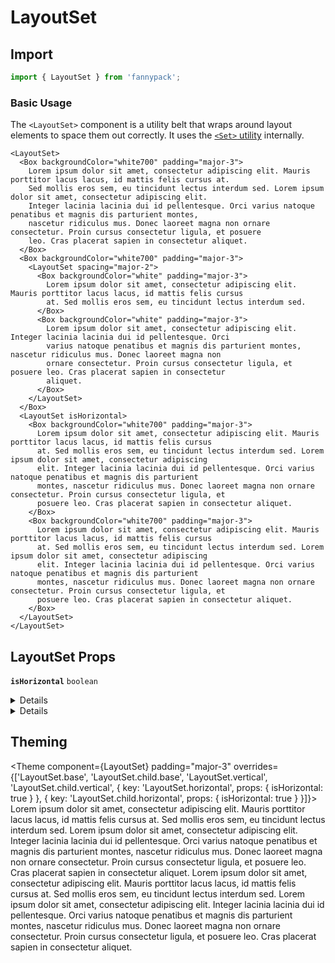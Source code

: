 
# LayoutSet

## Import

```jsx
import { LayoutSet } from 'fannypack';
```

### Basic Usage

The `<LayoutSet>` component is a utility belt that wraps around layout elements to space them out correctly. It uses the [`<Set>` utility](/utilities/set) internally.

```jsx-live
<LayoutSet>
  <Box backgroundColor="white700" padding="major-3">
    Lorem ipsum dolor sit amet, consectetur adipiscing elit. Mauris porttitor lacus lacus, id mattis felis cursus at.
    Sed mollis eros sem, eu tincidunt lectus interdum sed. Lorem ipsum dolor sit amet, consectetur adipiscing elit.
    Integer lacinia lacinia dui id pellentesque. Orci varius natoque penatibus et magnis dis parturient montes,
    nascetur ridiculus mus. Donec laoreet magna non ornare consectetur. Proin cursus consectetur ligula, et posuere
    leo. Cras placerat sapien in consectetur aliquet.
  </Box>
  <Box backgroundColor="white700" padding="major-3">
    <LayoutSet spacing="major-2">
      <Box backgroundColor="white" padding="major-3">
        Lorem ipsum dolor sit amet, consectetur adipiscing elit. Mauris porttitor lacus lacus, id mattis felis cursus
        at. Sed mollis eros sem, eu tincidunt lectus interdum sed.
      </Box>
      <Box backgroundColor="white" padding="major-3">
        Lorem ipsum dolor sit amet, consectetur adipiscing elit. Integer lacinia lacinia dui id pellentesque. Orci
        varius natoque penatibus et magnis dis parturient montes, nascetur ridiculus mus. Donec laoreet magna non
        ornare consectetur. Proin cursus consectetur ligula, et posuere leo. Cras placerat sapien in consectetur
        aliquet.
      </Box>
    </LayoutSet>
  </Box>
  <LayoutSet isHorizontal>
    <Box backgroundColor="white700" padding="major-3">
      Lorem ipsum dolor sit amet, consectetur adipiscing elit. Mauris porttitor lacus lacus, id mattis felis cursus
      at. Sed mollis eros sem, eu tincidunt lectus interdum sed. Lorem ipsum dolor sit amet, consectetur adipiscing
      elit. Integer lacinia lacinia dui id pellentesque. Orci varius natoque penatibus et magnis dis parturient
      montes, nascetur ridiculus mus. Donec laoreet magna non ornare consectetur. Proin cursus consectetur ligula, et
      posuere leo. Cras placerat sapien in consectetur aliquet.
    </Box>
    <Box backgroundColor="white700" padding="major-3">
      Lorem ipsum dolor sit amet, consectetur adipiscing elit. Mauris porttitor lacus lacus, id mattis felis cursus
      at. Sed mollis eros sem, eu tincidunt lectus interdum sed. Lorem ipsum dolor sit amet, consectetur adipiscing
      elit. Integer lacinia lacinia dui id pellentesque. Orci varius natoque penatibus et magnis dis parturient
      montes, nascetur ridiculus mus. Donec laoreet magna non ornare consectetur. Proin cursus consectetur ligula, et
      posuere leo. Cras placerat sapien in consectetur aliquet.
    </Box>
  </LayoutSet>
</LayoutSet>
```

## LayoutSet Props

<!-- Automatically generated -->

**<Code marginRight="major-1">isHorizontal</Code>** <Code fontSize="150" palette="primary">boolean</Code> 

<Box marginBottom="major-4" />

<details><Box use="summary" marginBottom="major-2">Inherits <code><strong>Set</strong></code> props</Box>

**<Code marginRight="major-1">isFilled</Code>** <Code fontSize="150" palette="primary">boolean</Code> 

<Box marginBottom="major-4" />

**<Code marginRight="major-1">isVertical</Code>** <Code fontSize="150" palette="primary">boolean</Code> 

<Box marginBottom="major-4" />

**<Code marginRight="major-1">spacing</Code>** <Code fontSize="150" palette="primary">string</Code> 

<Box marginBottom="major-4" />

**<Code marginRight="major-1">verticalBreakpoint</Code>**  

<Code isBlock palette="primary" fontSize="150" padding="minor-1" marginBottom="major-2">
{`"tablet"
  | "mobile"
  | "fullHD"
  | "widescreen"
  | "desktop"
  | "min-fullHD"
  | "max-fullHD"
  | "min-widescreen"
  | "max-widescreen"
  | "min-desktop"
  | "max-desktop"
  | "min-tablet"
  | "max-tablet"
  | "min-mobile"
  | "max-mobile"`}
</Code>

<Box marginBottom="major-4" />

</details>

<details><Box use="summary" marginBottom="major-2">Inherits <code><strong>Box</strong></code> props</Box>

**<Code marginRight="major-1">use</Code>**  

<Code isBlock palette="primary" fontSize="150" padding="minor-1" marginBottom="major-2">
{`string
  | ComponentClass<any, any>
  | FunctionComponent<any>`}
</Code>

<Box marginBottom="major-4" />

**<Code marginRight="major-1">className</Code>** <Code fontSize="150" palette="primary">string</Code> 

<Box marginBottom="major-4" />

**<Code marginRight="major-1">children</Code>**  

<Code isBlock palette="primary" fontSize="150" padding="minor-1" marginBottom="major-2">
{`string
  | number
  | boolean
  | {}
  | ReactElement<any, string
  | ((props: any) => ReactElement<any, string
  | ...
  | (new (props: any) => Component<any, any, any>)>)
  | (new (props: any) => Component<any, any, any>)>
  | ReactNodeArray
  | ReactPortal
  | ((props: BoxProps) => ReactNode)`}
</Code>

<Box marginBottom="major-4" />

**<Code marginRight="major-1">altitude</Code>** <Code fontSize="150" palette="primary">string</Code> 

<Box marginBottom="major-4" />

**<Code marginRight="major-1">showBreakpoint</Code>** <Code fontSize="150" palette="primary">string</Code> 

<Box marginBottom="major-4" />

**<Code marginRight="major-1">hiddenBreakpoint</Code>** <Code fontSize="150" palette="primary">string</Code> 

<Box marginBottom="major-4" />

**<Code marginRight="major-1">overrides</Code>**  

<Code isBlock palette="primary" fontSize="150" padding="minor-1" marginBottom="major-2">
{`{
  altitudes?: AltitudesThemeConfig;
  borders?: BordersThemeConfig;
  borderRadii?: BorderRadiiThemeConfig;
  breakpoints?: BreakpointsThemeConfig;
  fontSizes?: FontSizeThemeConfig;
  fontWeights?: FontWeightsThemeConfig;
  ... 34 more ...;
  Spinner?: SpinnerThemeConfig;
}`}
</Code>

<Box marginBottom="major-4" />

**<Code marginRight="major-1">elementRef</Code>** <Code fontSize="150" palette="primary">((instance: any) =&#62; void) | RefObject&#60;any&#62;</Code> 

<Box marginBottom="major-4" />

**<Code marginRight="major-1">themeKeyOverride</Code>** <Code fontSize="150" palette="primary">string</Code> 

<Box marginBottom="major-4" />

</details>

          

## Theming

<Theme
  component={LayoutSet}
  padding="major-3"
  overrides={['LayoutSet.base', 'LayoutSet.child.base', 'LayoutSet.vertical', 'LayoutSet.child.vertical', { key: 'LayoutSet.horizontal', props: { isHorizontal: true } }, { key: 'LayoutSet.child.horizontal', props: { isHorizontal: true } }]}>
  <Box backgroundColor="white700" padding="major-3">
    Lorem ipsum dolor sit amet, consectetur adipiscing elit. Mauris porttitor lacus lacus, id mattis felis cursus
    at. Sed mollis eros sem, eu tincidunt lectus interdum sed. Lorem ipsum dolor sit amet, consectetur adipiscing
    elit. Integer lacinia lacinia dui id pellentesque. Orci varius natoque penatibus et magnis dis parturient
    montes, nascetur ridiculus mus. Donec laoreet magna non ornare consectetur. Proin cursus consectetur ligula, et
    posuere leo. Cras placerat sapien in consectetur aliquet.
  </Box>
  <Box backgroundColor="white700" padding="major-3">
    Lorem ipsum dolor sit amet, consectetur adipiscing elit. Mauris porttitor lacus lacus, id mattis felis cursus
    at. Sed mollis eros sem, eu tincidunt lectus interdum sed. Lorem ipsum dolor sit amet, consectetur adipiscing
    elit. Integer lacinia lacinia dui id pellentesque. Orci varius natoque penatibus et magnis dis parturient
    montes, nascetur ridiculus mus. Donec laoreet magna non ornare consectetur. Proin cursus consectetur ligula, et
    posuere leo. Cras placerat sapien in consectetur aliquet.
  </Box>
</Theme>
